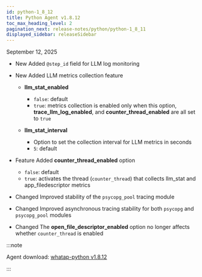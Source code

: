 ```yaml
---
id: python-1_8_12
title: Python Agent v1.8.12
toc_max_heading_level: 2
pagination_next: release-notes/python/python-1_8_11
displayed_sidebar: releaseSidebar
---
```


September 12, 2025

- <Status priority='1'>New</Status> Added `@step_id` field for LLM log monitoring

- <Status priority='1'>New</Status> Added LLM metrics collection feature

    - **llm_stat_enabled**  
        - `false`: default  
        - `true`: metrics collection is enabled only when this option, **trace_llm_log_enabled**, and **counter_thread_enabled** are all set to `true`

    - **llm_stat_interval**  
        - Option to set the collection interval for LLM metrics in seconds  
        - `5`: default

- <Status priority='1'>Feature</Status> Added **counter_thread_enabled** option  

    - `false`: default  
    - `true`: activates the thread (`counter_thread`) that collects llm_stat and app_filedescriptor metrics

- <Status priority='1'>Changed</Status> Improved stability of the `psycopg_pool` tracing module

- <Status priority='1'>Changed</Status> Improved asynchronous tracing stability for both `psycopg` and `psycopg_pool` modules

- <Status priority='1'>Changed</Status> The **open_file_descriptor_enabled** option no longer affects whether `counter_thread` is enabled

:::note

Agent download: [whatap-python v1.8.12](https://pypi.org/project/whatap-python/1.8.12/)

:::
